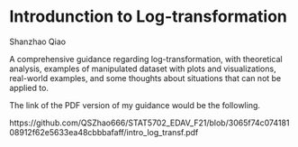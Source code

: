 # Introdunction to Log-transformation

Shanzhao Qiao

A comprehensive guidance regarding log-transformation, with theoretical analysis, examples of manipulated dataset with plots and visualizations, real-world examples, and some thoughts about situations that can not be applied to. 

The link of the PDF version of my guidance would be the followling. 

https://github.com/QSZhao666/STAT5702_EDAV_F21/blob/3065f74c07418108912f62e5633ea48cbbbafaff/intro_log_transf.pdf
